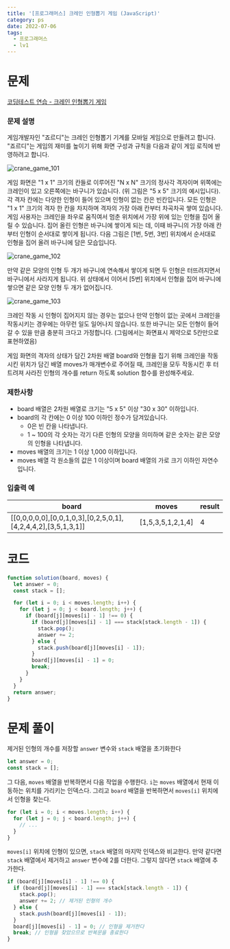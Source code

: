 ```yaml
---
title: '[프로그래머스] 크레인 인형뽑기 게임 (JavaScript)'
category: ps
date: 2022-07-06
tags:
  - 프로그래머스
  - lv1
---
```


# 문제

[코딩테스트 연습 - 크레인 인형뽑기 게임](https://school.programmers.co.kr/learn/courses/30/lessons/64061)

### 문제 설명

게임개발자인 "죠르디"는 크레인 인형뽑기 기계를 모바일 게임으로 만들려고 합니다.
"죠르디"는 게임의 재미를 높이기 위해 화면 구성과 규칙을 다음과 같이 게임 로직에 반영하려고 합니다.

![crane_game_101](./image/crane_game_101.png)

게임 화면은 "1 x 1" 크기의 칸들로 이루어진 "N x N" 크기의 정사각 격자이며 위쪽에는 크레인이 있고 오른쪽에는 바구니가 있습니다. (위 그림은 "5 x 5" 크기의 예시입니다). 각 격자 칸에는 다양한 인형이 들어 있으며 인형이 없는 칸은 빈칸입니다. 모든 인형은 "1 x 1" 크기의 격자 한 칸을 차지하며 격자의 가장 아래 칸부터 차곡차곡 쌓여 있습니다. 게임 사용자는 크레인을 좌우로 움직여서 멈춘 위치에서 가장 위에 있는 인형을 집어 올릴 수 있습니다. 집어 올린 인형은 바구니에 쌓이게 되는 데, 이때 바구니의 가장 아래 칸부터 인형이 순서대로 쌓이게 됩니다. 다음 그림은 [1번, 5번, 3번] 위치에서 순서대로 인형을 집어 올려 바구니에 담은 모습입니다.

![crane_game_102](./image/crane_game_102.png)

만약 같은 모양의 인형 두 개가 바구니에 연속해서 쌓이게 되면 두 인형은 터뜨려지면서 바구니에서 사라지게 됩니다. 위 상태에서 이어서 [5번] 위치에서 인형을 집어 바구니에 쌓으면 같은 모양 인형 두 개가 없어집니다.

![crane_game_103](./image/crane_game_103.gif)

크레인 작동 시 인형이 집어지지 않는 경우는 없으나 만약 인형이 없는 곳에서 크레인을 작동시키는 경우에는 아무런 일도 일어나지 않습니다. 또한 바구니는 모든 인형이 들어갈 수 있을 만큼 충분히 크다고 가정합니다. (그림에서는 화면표시 제약으로 5칸만으로 표현하였음)

게임 화면의 격자의 상태가 담긴 2차원 배열 board와 인형을 집기 위해 크레인을 작동시킨 위치가 담긴 배열 moves가 매개변수로 주어질 때, 크레인을 모두 작동시킨 후 터트려져 사라진 인형의 개수를 return 하도록 solution 함수를 완성해주세요.

### 제한사항

- board 배열은 2차원 배열로 크기는 "5 x 5" 이상 "30 x 30" 이하입니다.
- board의 각 칸에는 0 이상 100 이하인 정수가 담겨있습니다.
  - 0은 빈 칸을 나타냅니다.
  - 1 ~ 100의 각 숫자는 각기 다른 인형의 모양을 의미하며 같은 숫자는 같은 모양의 인형을 나타냅니다.
- moves 배열의 크기는 1 이상 1,000 이하입니다.
- moves 배열 각 원소들의 값은 1 이상이며 board 배열의 가로 크기 이하인 자연수입니다.

### 입출력 예

| board                                                         | moves             | result |
| ------------------------------------------------------------- | ----------------- | ------ |
| [[0,0,0,0,0],[0,0,1,0,3],[0,2,5,0,1],[4,2,4,4,2],[3,5,1,3,1]] | [1,5,3,5,1,2,1,4] | 4      |

# 코드

```js
function solution(board, moves) {
  let answer = 0;
  const stack = [];

  for (let i = 0; i < moves.length; i++) {
    for (let j = 0; j < board.length; j++) {
      if (board[j][moves[i] - 1] !== 0) {
        if (board[j][moves[i] - 1] === stack[stack.length - 1]) {
          stack.pop();
          answer += 2;
        } else {
          stack.push(board[j][moves[i] - 1]);
        }
        board[j][moves[i] - 1] = 0;
        break;
      }
    }
  }
  return answer;
}
```

# 문제 풀이

제거된 인형의 개수를 저장할 `answer` 변수와 `stack` 배열을 초기화한다

```js
let answer = 0;
const stack = [];
```

그 다음, `moves` 배열을 반복하면서 다음 작업을 수행한다. `i`는 `moves` 배열에서 현재 이동하는 위치를 가리키는 인덱스다. 그리고 `board` 배열을 반복하면서 `moves[i]` 위치에서 인형을 찾는다.

```js
for (let i = 0; i < moves.length; i++) {
  for (let j = 0; j < board.length; j++) {
    // ...
  }
}
```

`moves[i]` 위치에 인형이 있으면, `stack` 배열의 마지막 인덱스와 비교한다. 만약 같다면 `stack` 배열에서 제거하고 `answer` 변수에 2를 더한다. 그렇지 않다면 `stack` 배열에 추가한다.

```js
if (board[j][moves[i] - 1] !== 0) {
  if (board[j][moves[i] - 1] === stack[stack.length - 1]) {
    stack.pop();
    answer += 2; // 제거된 인형의 개수
  } else {
    stack.push(board[j][moves[i] - 1]);
  }
  board[j][moves[i] - 1] = 0; // 인형을 제거한다
  break; // 인형을 찾았으므로 반복문을 종료한다
}
```
